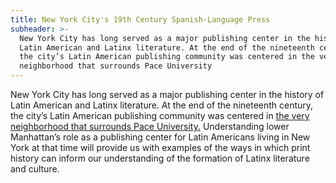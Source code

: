 ```yaml
---
title: New York City's 19th Century Spanish-Language Press
subheader: >-
  New York City has long served as a major publishing center in the history of
  Latin American and Latinx literature. At the end of the nineteenth century,
  the city’s Latin American publishing community was centered in the very
  neighborhood that surrounds Pace University
---
```


New York City has long served as a major publishing center in the history of Latin American and Latinx literature. At the end of the nineteenth century, the city’s Latin American publishing community was centered in [the very neighborhood that surrounds Pace University.](https://g.page/pace-university-new-york?share) Understanding lower Manhattan’s role as a publishing center for Latin Americans living in New York at that time will provide us with examples of the ways in which print history can inform our understanding of the formation of Latinx literature and culture.
